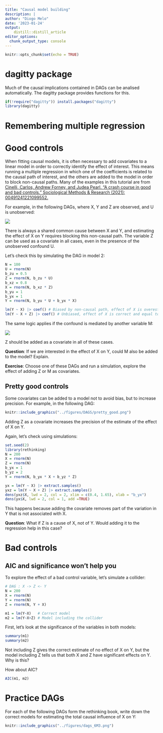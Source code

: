 ```yaml
---
title: "Causal model building"
description: |
author: "Diogo Melo"
date: '2023-01-24'
output: 
    distill::distill_article
editor_options: 
  chunk_output_type: console
---
```


```r
knitr::opts_chunk$set(echo = TRUE)
```

# dagitty package

Much of the causal implications contained in DAGs can be analised automatically. 
The dagitty package provides functions for this.

```r
if(!require("dagitty")) install.packages("dagitty")
library(dagitty)
```

# Remembering multiple regression

# Good controls

When fitting causal models, it is often necessary to add covariates to a linear model in order to correctly identify the effect of interest. This means running a multiple regression in which one of the coefficients is related to the causal path of interest, and the others are added to the model in order to block non-causal paths. Many of the examples in this tutorial are from [Cinelli, Carlos, Andrew Forney, and Judea Pearl. "A crash course in good and bad controls." Sociological Methods & Research (2021): 00491241221099552.](https://ftp.cs.ucla.edu/pub/stat_ser/r493.pdf)

For example, in the following DAGs, where X, Y and Z are observed, and U is unobserved:

![](../figures/DAGS/good_controls_1.png)

There is always a shared common cause between X and Y, and estimating the effect of X on Y requires blocking this non-causal path. The variable Z can be used as a covariate in all cases, even in the presence of the unobserved confound U.

Let's check this by simulating the DAG in model 2:

```r
N = 100
U = rnorm(N)
b_zu = 0.5
Z = rnorm(N, b_zu * U)
b_xz = 0.8
X = rnorm(N, b_xz * Z)
b_yu = 1
b_yx = 1
Y = rnorm(N, b_yu * U + b_yx * X)

lm(Y ~ X) |> coef() # Biased by non-causal path, effect of X is overestimated
lm(Y ~ X + Z) |> coef() # Unbiased, effect of X is correct and equal to b_yx
```


The same logic applies if the confound is mediated by another variable M:

![](../figures/DAGS/good_controls_2.png)

Z should be added as a covariate in all of these cases. 


__Question__: If we are interested in the effect of X on Y, could M also be added to the model? Explain.

__Exercise__: Choose one of these DAGs and run a simulation, explore the effect of adding Z or M as covariates.

## Pretty good controls

Some covariates can be added to a model not to avoid bias, but to increase precision. For example, in the following DAG:

```r
knitr::include_graphics("../figures/DAGS/pretty_good.png")
```

Adding Z as a covariate increases the precision of the estimate of the effect of X on Y.

Again, let's check using simulations:

```r
set.seed(2)
library(rethinking)
N = 200
X = rnorm(N)
Z = rnorm(N)
b_yx = 1
b_yz = 2
Y = rnorm(N, b_yx * X + b_yz * Z)

yx = lm(Y ~ X) |> extract.samples()
yxz = lm(Y ~ X + Z) |> extract.samples()
dens(yxz$X, lwd = 2, col = 2, xlim = c(0.4, 1.65), xlab = "b_yx")
dens(yx$X, lwd = 2, col = 1, add =TRUE)
```

This happens because adding the covariate removes part of the variation in Y that is not associated with X. 

__Question__: What if Z is a cause of X, not of Y. Would adding it to the regression help in this case?

# Bad controls

## AIC and significance won't help you

To explore the effect of a bad control variable, let's simulate a collider:

```r
# DAG : X -> Z <- Y
N = 200
X = rnorm(N)
Y = rnorm(N)
Z = rnorm(N, Y + X)

m1 = lm(Y~X)   # Correct model
m2 = lm(Y~X+Z) # Model including the collider
```

First, let's look at the significance of the variables in both models:

```r
summary(m1)
summary(m2)
```

Not including Z gives the correct estimate of no effect of X on Y, but the model including Z tells us that both X and Z have significant effects on Y. Why is this?

How about AIC?

```r
AIC(m1, m2)
```


# Practice DAGs

For each of the following DAGs form the rethinking book, write down the correct models for estimating the total causal influence of X on Y:

```r
knitr::include_graphics("../figures/dags_6M3.png")
```

